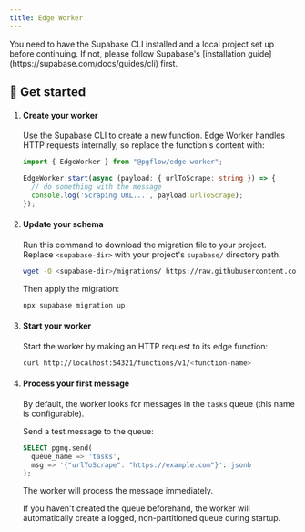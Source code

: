 ```yaml
---
title: Edge Worker
---
```



<Aside type="caution" title="Requirements">
You need to have the Supabase CLI installed and a local project set up before continuing.
If not, please follow Supabase's [installation guide](https://supabase.com/docs/guides/cli) first.
</Aside>

## 🚀 Get started

<Steps>

1. #### Create your worker

    Use the Supabase CLI to create a new function. Edge Worker handles HTTP requests internally, so replace the function's content with:

    ```typescript
    import { EdgeWorker } from "@pgflow/edge-worker";

    EdgeWorker.start(async (payload: { urlToScrape: string }) => {
      // do something with the message
      console.log('Scraping URL...', payload.urlToScrape);
    });
    ```

2. #### Update your schema

    Run this command to download the migration file to your project.
    Replace `<supabase-dir>` with your project's `supabase/` directory path.

    ```bash
    wget -O <supabase-dir>/migrations/ https://raw.githubusercontent.com/pgflow-dev/pgflow/main/edge-worker/migrations/edge-worker.sql
    ```

    Then apply the migration:

    ```bash
    npx supabase migration up
    ```

3. #### Start your worker

    Start the worker by making an HTTP request to its edge function:

    ```bash
    curl http://localhost:54321/functions/v1/<function-name>
    ```

4. #### Process your first message

    By default, the worker looks for messages in the `tasks` queue (this name is configurable).

    Send a test message to the queue:

    ```sql
    SELECT pgmq.send(
      queue_name => 'tasks',
      msg => '{"urlToScrape": "https://example.com"}'::jsonb
    );
    ```

    The worker will process the message immediately.

    <Aside title="Creating queues">
      If you haven't created the queue beforehand, the worker will automatically create
      a logged, non-partitioned queue during startup.
    </Aside>

</Steps>
